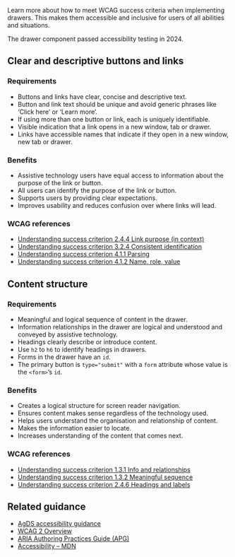 Learn more about how to meet WCAG success criteria when implementing drawers. This makes them accessible and inclusive for users of all abilities and situations.

The drawer component passed accessibility testing in 2024.

## Clear and descriptive buttons and links

### Requirements

- Buttons and links have clear, concise and descriptive text.
- Button and link text should be unique and avoid generic phrases like ‘Click here’ or ‘Learn more’.
- If using more than one button or link, each is uniquely identifiable.
- Visible indication that a link opens in a new window, tab or drawer.
- Links have accessible names that indicate if they open in a new window, new tab or drawer.

### Benefits

- Assistive technology users have equal access to information about the purpose of the link or button.
- All users can identify the purpose of the link or button.
- Supports users by providing clear expectations.
- Improves usability and reduces confusion over where links will lead.

### WCAG references

- [Understanding success criterion 2.4.4 Link purpose (in context)](https://www.w3.org/WAI/WCAG21/Understanding/link-purpose-in-context.html)
- [Understanding success criterion 3.2.4 Consistent identification](https://www.w3.org/WAI/WCAG21/Understanding/consistent-identification.html)
- [Understanding success criterion 4.1.1 Parsing](https://www.w3.org/WAI/WCAG21/Understanding/parsing.html)
- [Understanding success criterion 4.1.2 Name, role, value](https://www.w3.org/WAI/WCAG21/Understanding/name-role-value.html)

## Content structure

### Requirements

- Meaningful and logical sequence of content in the drawer.
- Information relationships in the drawer are logical and understood and conveyed by assistive technology.
- Headings clearly describe or introduce content.
- Use `h2` to `h6` to identify headings in drawers.
- Forms in the drawer have an `id`.
- The primary button is `type="submit"` with a `form` attribute whose value is the `<form>`’s `id`.

### Benefits

- Creates a logical structure for screen reader navigation.
- Ensures content makes sense regardless of the technology used.
- Helps users understand the organisation and relationship of content.
- Makes the information easier to locate.
- Increases understanding of the content that comes next.

### WCAG references

- [Understanding success criterion 1.3.1 Info and relationships](https://www.w3.org/WAI/WCAG21/Understanding/info-and-relationships.html)
- [Understanding success criterion 1.3.2 Meaningful sequence](https://www.w3.org/WAI/WCAG21/Understanding/meaningful-sequence.html)
- [Understanding success criterion 2.4.6 Headings and labels](https://www.w3.org/WAI/WCAG21/Understanding/headings-and-labels.html)

## Related guidance

- [AgDS accessibility guidance](/foundations/accessibility)
- [WCAG 2 Overview](https://www.w3.org/WAI/standards-guidelines/wcag/)
- [ARIA Authoring Practices Guide (APG)](https://www.w3.org/WAI/ARIA/apg/)
- [Accessibility – MDN](https://developer.mozilla.org/en-US/docs/Web/Accessibility)
